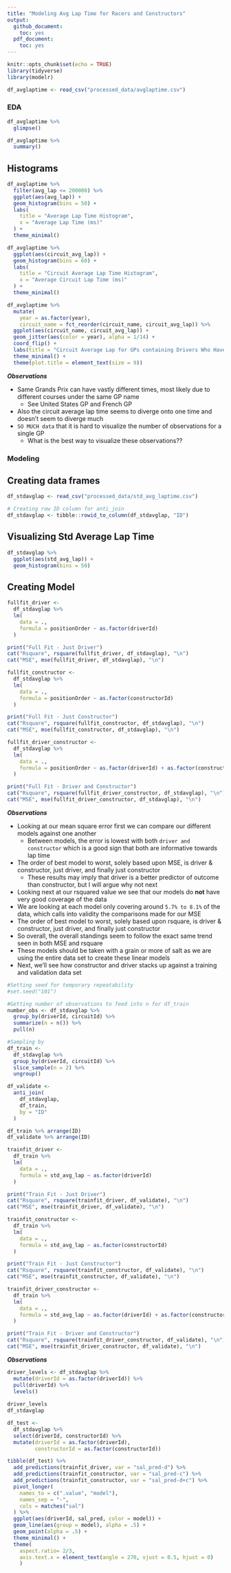 ---
title: "Modeling Avg Lap Time for Racers and Constructors"
output:
  github_document:
    toc: yes
  pdf_document:
    toc: yes
---

```{r setup, include=FALSE}
knitr::opts_chunk$set(echo = TRUE)
library(tidyverse)
library(modelr)
```

```{r load data, include=FALSE}
df_avglaptime <- read_csv("processed_data/avglaptime.csv")
```

### EDA

```{r data checks, include = FALSE}
df_avglaptime %>% 
  glimpse()

df_avglaptime %>% 
  summary()
```

## Histograms

```{r variable histgrams}
df_avglaptime %>% 
  filter(avg_lap <= 200000) %>% 
  ggplot(aes(avg_lap)) + 
  geom_histogram(bins = 50) + 
  labs(
    title = "Average Lap Time Histogram", 
    x = "Average Lap Time (ms)"
  ) + 
  theme_minimal()

df_avglaptime %>% 
  ggplot(aes(circuit_avg_lap)) + 
  geom_histogram(bins = 60) + 
  labs(
    title = "Circuit Average Lap Time Histogram", 
    x = "Average Circuit Lap Time (ms)"
  ) + 
  theme_minimal()
```

```{r circuit average lap}
df_avglaptime %>% 
  mutate(
    year = as.factor(year), 
    circuit_name = fct_reorder(circuit_name, circuit_avg_lap)) %>% 
  ggplot(aes(circuit_name, circuit_avg_lap)) + 
  geom_jitter(aes(color = year), alpha = 1/14) +
  coord_flip() + 
  labs(title = "Circuit Average Lap for GPs containing Drivers Who Have Driven For Multiple Teams") +
  theme_minimal() +
  theme(plot.title = element_text(size = 9))
```
***Observations***

- Same Grands Prix can have vastly different times, most likely due to different courses under the same GP name
  - See United States GP and French GP
- Also the circuit average lap time seems to diverge onto one time and doesn't seem to diverge much
- `SO MUCH data` that it is hard to visualize the number of observations for a single GP 
  - What is the best way to visualize these observations??
  
### Modeling 

## Creating data frames

```{r data loading, include = FALSE}
df_stdavglap <- read_csv("processed_data/std_avg_laptime.csv")

# Creating row ID column for anti_join
df_stdavglap <- tibble::rowid_to_column(df_stdavglap, "ID")
```

## Visualizing Std Average Lap Time

```{r}
df_stdavglap %>% 
  ggplot(aes(std_avg_lap)) +
  geom_histogram(bins = 50)
```


## Creating Model

```{r modeling the entire data set}

fullfit_driver <-
  df_stdavglap %>%
  lm(
    data = .,
    formula = positionOrder ~ as.factor(driverId)
  )

print("Full Fit - Just Driver")
cat("Rsquare", rsquare(fullfit_driver, df_stdavglap), "\n")
cat("MSE", mse(fullfit_driver, df_stdavglap), "\n")

fullfit_constructor <- 
  df_stdavglap %>% 
  lm(
    data = .,
    formula = positionOrder ~ as.factor(constructorId)
  )

print("Full Fit - Just Constructor")
cat("Rsquare", rsquare(fullfit_constructor, df_stdavglap), "\n")
cat("MSE", mse(fullfit_constructor, df_stdavglap), "\n")

fullfit_driver_constructor <- 
  df_stdavglap %>% 
  lm(
    data = .,
    formula = positionOrder ~ as.factor(driverId) + as.factor(constructorId)
  )

print("Full Fit - Driver and Constructor")
cat("Rsquare", rsquare(fullfit_driver_constructor, df_stdavglap), "\n")
cat("MSE", mse(fullfit_driver_constructor, df_stdavglap), "\n")
```

***Observations***

- Looking at our mean square error first we can compare our different models against one another
  - Between models, the error is lowest with both `driver and constructor` which is a good sign that both are informative towards lap time
- The order of best model to worst, solely based upon MSE, is driver & constructor, just driver, and finally just constructor
  - These results may imply that driver is a better predictor of outcome than constructor, but I will argue why not next
- Looking next at our rsquared  value we see that our models do **not** have very good coverage of the data
- We are looking at each model only covering around `5.7% to 8.1%` of the data, which calls into validity the comparisons made for our MSE
- The order of best model to worst, solely based upon rsquare, is driver & constructor, just driver, and finally just constructor
- So overall, the overall standings seem to follow the exact same trend seen in both MSE and rsquare
- These models should be taken with a grain or more of salt as we are using the entire data set to create these linear models
- Next, we'll see how constructor and driver stacks up against a training and validation data set


```{r train and validate data frames}
#Setting seed for temporary repeatability
#set.seed("101")

#Getting number of observations to feed into n for df_train
number_obs <- df_stdavglap %>% 
  group_by(driverId, circuitId) %>% 
  summarize(n = n()) %>% 
  pull(n)

#Sampling by 
df_train <-
  df_stdavglap %>%
  group_by(driverId, circuitId) %>% 
  slice_sample(n = 2) %>% 
  ungroup()

df_validate <-
  anti_join(
    df_stdavglap,
    df_train,
    by = "ID"
  )

df_train %>% arrange(ID)
df_validate %>% arrange(ID)
```

```{r modeling with training and validation data frames}

trainfit_driver <-
  df_train %>%
  lm(
    data = .,
    formula = std_avg_lap ~ as.factor(driverId)
  )

print("Train Fit - Just Driver")
cat("Rsquare", rsquare(trainfit_driver, df_validate), "\n")
cat("MSE", mse(trainfit_driver, df_validate), "\n")

trainfit_constructor <- 
  df_train %>% 
  lm(
    data = .,
    formula = std_avg_lap ~ as.factor(constructorId)
  )

print("Train Fit - Just Constructor")
cat("Rsquare", rsquare(trainfit_constructor, df_validate), "\n")
cat("MSE", mse(trainfit_constructor, df_validate), "\n")

trainfit_driver_constructor <- 
  df_train %>% 
  lm(
    data = .,
    formula = std_avg_lap ~ as.factor(driverId) + as.factor(constructorId)
  )

print("Train Fit - Driver and Constructor")
cat("Rsquare", rsquare(trainfit_driver_constructor, df_validate), "\n")
cat("MSE", mse(trainfit_driver_constructor, df_validate), "\n")
```

***Observations*** 


```{r}
driver_levels <- df_stdavglap %>% 
  mutate(driverId = as.factor(driverId)) %>% 
  pull(driverId) %>% 
  levels()
  
driver_levels
df_stdavglap

df_test <- 
  df_stdavglap %>% 
  select(driverId, constructorId) %>% 
  mutate(driverId = as.factor(driverId),
         constructorId = as.factor(constructorId))

tibble(df_test) %>% 
  add_predictions(trainfit_driver, var = "sal_pred-d") %>%
  add_predictions(trainfit_constructor, var = "sal_pred-c") %>%
  add_predictions(trainfit_constructor, var = "sal_pred-d+c") %>%  
  pivot_longer(
    names_to = c(".value", "model"),
    names_sep = "-",
    cols = matches("sal")
  ) %>% 
  ggplot(aes(driverId, sal_pred, color = model)) +
  geom_line(aes(group = model), alpha = .5) +
  geom_point(alpha = .5) +
  theme_minimal() +
  theme(
    aspect.ratio= 2/3,
    axis.text.x = element_text(angle = 270, vjust = 0.5, hjust = 0) 
    )
```



